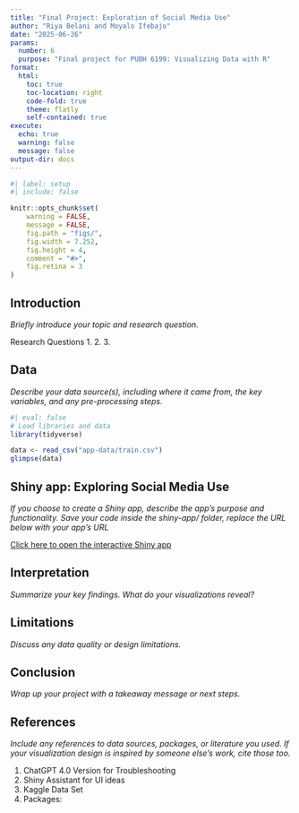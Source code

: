 ```yaml
---
title: "Final Project: Exploration of Social Media Use"
author: "Riya Belani and Moyalo Ifebajo"
date: "2025-06-26"
params:
  number: 6
  purpose: "Final project for PUBH 6199: Visualizing Data with R"
format: 
  html:
    toc: true
    toc-location: right
    code-fold: true
    theme: flatly
    self-contained: true
execute:
  echo: true
  warning: false
  message: false
output-dir: docs
---
```



```r
#| label: setup
#| include: false

knitr::opts_chunk$set(
    warning = FALSE,
    message = FALSE,
    fig.path = "figs/",
    fig.width = 7.252,
    fig.height = 4,
    comment = "#>",
    fig.retina = 3
)
```

## Introduction

_Briefly introduce your topic and research question._

Research Questions
1. 
2. 
3. 

## Data

_Describe your data source(s), including where it came from, the key variables, and any pre-processing steps._

```r
#| eval: false
# Load libraries and data
library(tidyverse)

data <- read_csv("app-data/train.csv")
glimpse(data)
```   

## Shiny app: Exploring Social Media Use

_If you choose to create a Shiny app, describe the app's purpose and functionality. Save your code inside the shiny-app/ folder, replace the URL below with your app's URL_

[Click here to open the interactive Shiny app](https://8rjtwv-riya-belani.shinyapps.io/shiny-app/)

## Interpretation

_Summarize your key findings. What do your visualizations reveal?_

## Limitations

_Discuss any data quality or design limitations._

## Conclusion

_Wrap up your project with a takeaway message or next steps._

## References

_Include any references to data sources, packages, or literature you used. If your visualization design is inspired by someone else's work, cite those too._

1. ChatGPT 4.0 Version for Troubleshooting
2. Shiny Assistant for UI ideas
3. Kaggle Data Set
4. Packages: 


